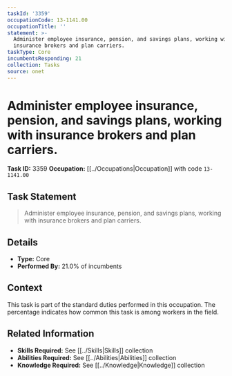 ```yaml
---
taskId: '3359'
occupationCode: 13-1141.00
occupationTitle: ''
statement: >-
  Administer employee insurance, pension, and savings plans, working with
  insurance brokers and plan carriers.
taskType: Core
incumbentsResponding: 21
collection: Tasks
source: onet
---
```

# Administer employee insurance, pension, and savings plans, working with insurance brokers and plan carriers.

**Task ID:** 3359
**Occupation:** [[../Occupations|Occupation]] with code `13-1141.00`

## Task Statement

> Administer employee insurance, pension, and savings plans, working with insurance brokers and plan carriers.

## Details

- **Type:** Core
- **Performed By:** 21.0% of incumbents

## Context

This task is part of the standard duties performed in this occupation. The percentage indicates how common this task is among workers in the field.

## Related Information

- **Skills Required:** See [[../Skills|Skills]] collection
- **Abilities Required:** See [[../Abilities|Abilities]] collection
- **Knowledge Required:** See [[../Knowledge|Knowledge]] collection
